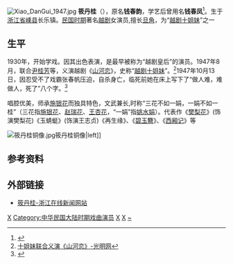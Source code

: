 [[File:Xiao_DanGui_1947.jpg|thumb]]
'''筱丹桂'''（{{bd|1920年||1947年|10月13日|catIdx=X}}），原名'''钱春韵'''，学艺后曾用名'''钱春凤'''<ref>{{cite web|url=http://www.yueju.net/article/showarticle.asp?articleid=615|title=百年越剧人物（52）——筱丹桂|publisher=上海越剧，摘自《上海越剧志》|author=|date=|accessdate=2012-03-02|language=Zh-hans}}{{dead link|date=2018年4月 |bot=InternetArchiveBot |fix-attempted=yes }}</ref>。生于[[浙江省|浙江省]][[嵊县|嵊县]]长乐镇。[[中華民國大陸時期|民国时期]]著名[[越剧|越剧]]女演员,擅长[[旦角|旦角]]，为“[[越剧十姐妹|越剧十姐妹]]”之一

== 生平 ==
1930年，开始学戏。因其出色表演，是最早被称为“越剧皇后”的演员。1947年8月，联合[[尹桂芳|尹桂芳]]等，义演越剧《[[山河恋|山河恋]]》，史称“[[越剧十姐妹|越剧十姐妹]]”。<ref>[http://www.gmw.cn/01wzb/2006-12/10/content_520034.htm1 十姐妹联合义演《山河恋》-光明网]</ref>1947年10月13日，因忍受不了戏霸张春帆压迫，自杀身亡，临死前她在床上写下了“做人难，难做人，死了”八个字。<ref>{{Cite web |url=http://news.cctv.com/society/20071120/106576.shtml |title=民国奇案-明星之死-CCTV网站 |access-date=2009-01-01 |archive-date=2020-01-27 |archive-url=https://web.archive.org/web/20200127155250/http://news.cctv.com/society/20071120/106576.shtml |dead-url=no }}</ref>

唱腔优美，师承[[施银花|施银花]]而独具特色，文武兼长,时称“三花不如一娟，一娟不如一桂”（三花指[[施银花|施银花]]、[[赵瑞花|赵瑞花]]、[[王杏花|王杏花]]，“一娟”指[[姚水娟|姚水娟]]）。代表作《[[樊梨花|樊梨花]]》(饰演樊梨花)《玉蜻蜓》(饰演王志贞)《再生缘》、《[[碧玉簪|碧玉簪]]》、《[[西厢记|西厢记]]》等

[[File:筱丹桂铜像.jpg|thumb]]筱丹桂铜像|left]]

== 参考资料 ==
<references/>

== 外部链接 ==
* [http://www.zjol.com.cn/05culture/system/2006/10/14/007926792.shtml 筱丹桂-浙江在线新闻网站] {{Wayback|url=http://www.zjol.com.cn/05culture/system/2006/10/14/007926792.shtml |date=20160304102211 }}

{{越剧十姐妹}}

{{Authority control}}
[[Category:越剧演员|X]]
[[Category:中华民国大陆时期戏曲演员|Category:中华民国大陆时期戏曲演员]]
[[Category:中华民国大陆时期女性自杀者|X]]
[[Category:嵊州人|X]]
[[Category:钱姓|~]]